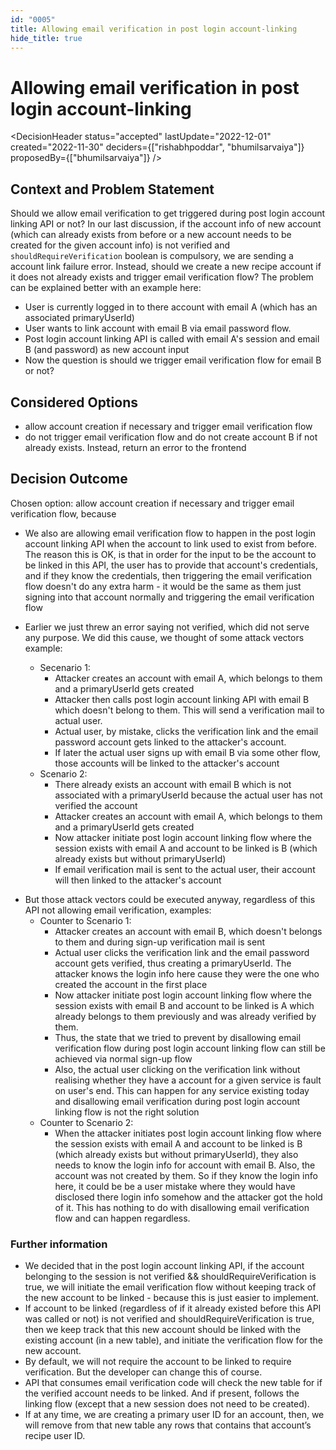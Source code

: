 ```yaml
---
id: "0005"
title: Allowing email verification in post login account-linking
hide_title: true
---
```



#  Allowing email verification in post login account-linking

<DecisionHeader status="accepted" lastUpdate="2022-12-01" created="2022-11-30" deciders={["rishabhpoddar", "bhumilsarvaiya"]} proposedBy={["bhumilsarvaiya"]} />

## Context and Problem Statement

Should we allow email verification to get triggered during post login account linking API or not? In our last discussion, if the account info of new account (which can already exists from before or a new account needs to be created for the given account info) is not verified and `shouldRequireVerification` boolean is compulsory, we are sending a account link failure error. Instead, should we create a new recipe account if it does not already exists and trigger email verification flow? The problem can be explained better with an example here:
- User is currently logged in to there account with email A (which has an associated primaryUserId)
- User wants to link account with email B via email password flow.
- Post login account linking API is called with email A's session and email B (and password) as new account input
- Now the question is should we trigger email verification flow for email B or not?

## Considered Options

* allow account creation if necessary and trigger email verification flow
* do not trigger email verification flow and do not create account B if not already exists. Instead, return an error to the frontend

## Decision Outcome

Chosen option: allow account creation if necessary and trigger email verification flow, because

* We also are allowing email verification flow to happen in the post login account linking API when the account to link used to exist from before. The reason this is OK, is that in order for the input to be the account to be linked in this API, the user has to provide that account's credentials, and if they know the credentials, then triggering the email verification flow doesn't do any extra harm - it would be the same as them just signing into that account normally and triggering the email verification flow

* Earlier we just threw an error saying not verified, which did not serve any purpose. We did this cause, we thought of some attack vectors example:
    - Secenario 1:
        - Attacker creates an account with email A, which belongs to them and a primaryUserId gets created
        - Attacker then calls post login account linking API with email B which doesn't belong to them. This will send a verification mail to actual user.
        - Actual user, by mistake, clicks the verification link and the email password account gets linked to the attacker's account.
        - If later the actual user signs up with email B via some other flow, those accounts will be linked to the attacker's account
    - Scenario 2:
        - There already exists an account with email B which is not associated with a primaryUserId because the actual user has not verified the account
        - Attacker creates an account with email A, which belongs to them and a primaryUserId gets created
        - Now attacker initiate post login account linking flow where the session exists with email A and account to be linked is B (which already exists but without primaryUserId)
        - If email verification mail is sent to the actual user, their account will then linked to the attacker's account
- But those attack vectors could be executed anyway, regardless of this API not allowing email verification, examples:
    - Counter to Scenario 1:
        - Attacker creates an account with email B, which doesn't belongs to them and during sign-up verification mail is sent
        - Actual user clicks the verification link and the email password account gets verified, thus creating a primaryUserId. The attacker knows the login info here cause they were the one who created the account in the first place
        - Now attacker initiate post login account linking flow where the session exists with email B and account to be linked is A which already belongs to them previously and was already verified by them.
        - Thus, the state that we tried to prevent by disallowing email verification flow during post login account linking flow can still be achieved via normal sign-up flow
        - Also, the actual user clicking on the verification link without realising whether they have a account for a given service is fault on user's end. This can happen for any service existing today and disallowing email verification during post login account linking flow is not the right solution
    - Counter to Scenario 2:
        - When the attacker initiates post login account linking flow where the session exists with email A and account to be linked is B (which already exists but without primaryUserId), they also needs to know the login info for account with email B. Also, the account was not created by them. So if they know the login info here, it could be be a user mistake where they would have disclosed there login info somehow and the attacker got the hold of it. This has nothing to do with disallowing email verification flow and can happen regardless.

### Further information

- We decided that in the post login account linking API, if the account belonging to the session is not verified && shouldRequireVerification is true, we will initiate the email verification flow without keeping track of the new account to be linked - because this is just easier to implement.
- If account to be linked (regardless of if it already existed before this API was called or not) is not verified and shouldRequireVerification is true, then we keep track that this new account should be linked with the existing account (in a new table), and initiate the verification flow for the new account.
- By default, we will not require the account to be linked to require verification. But the developer can change this of course.
- API that consumes email verification code will check the new table for if the verified account needs to be linked. And if present, follows the linking flow (except that a new session does not need to be created).
- If at any time, we are creating a primary user ID for an account, then, we will remove from that new table any rows that contains that account’s recipe user ID.